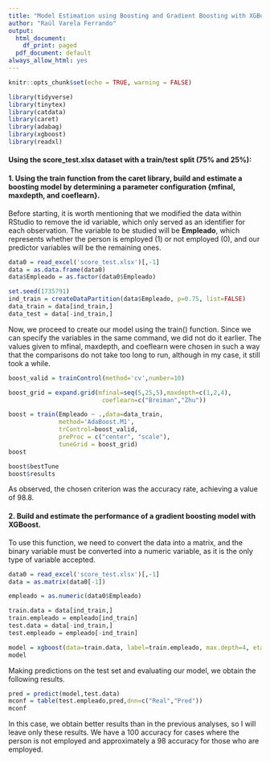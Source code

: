 ```yaml
---
title: "Model Estimation using Boosting and Gradient Boosting with XGBoost"
author: "Raúl Varela Ferrando"
output:
  html_document:
    df_print: paged
  pdf_document: default
always_allow_html: yes
---
```


<div class=text-justify>

```r
knitr::opts_chunk$set(echo = TRUE, warning = FALSE)
```

```r
library(tidyverse)
library(tinytex)
library(catdata)
library(caret)
library(adabag)
library(xgboost)
library(readxl)
```

#### Using the score_test.xlsx dataset with a train/test split (75% and 25%):

#### 1. Using the train function from the caret library, build and estimate a boosting model by determining a parameter configuration {mfinal, maxdepth, and coeflearn}.

Before starting, it is worth mentioning that we modified the data within RStudio to remove the id variable, which only served as an identifier for each observation. The variable to be studied will be **Empleado**, which represents whether the person is employed (1) or not employed (0), and our predictor variables will be the remaining ones.

```r
data0 = read_excel('score_test.xlsx')[,-1]
data = as.data.frame(data0)
data$Empleado = as.factor(data0$Empleado)
```


```r
set.seed(1735791)
ind_train = createDataPartition(data$Empleado, p=0.75, list=FALSE)
data_train = data[ind_train,]
data_test = data[-ind_train,]
```

Now, we proceed to create our model using the train() function. Since we can specify the variables in the same command, we did not do it earlier. The values given to mfinal, maxdepth, and coeflearn were chosen in such a way that the comparisons do not take too long to run, although in my case, it still took a while.

```r
boost_valid = trainControl(method='cv',number=10)

boost_grid = expand.grid(mfinal=seq(5,25,5),maxdepth=c(1,2,4),
                          coeflearn=c("Breiman","Zhu"))

boost = train(Empleado ~ .,data=data_train,
              method='AdaBoost.M1',
              trControl=boost_valid,
              preProc = c("center", "scale"),
              tuneGrid = boost_grid)
boost
```

```r
boost$bestTune
boost$results
```

As observed, the chosen criterion was the accuracy rate, achieving a value of $98.8%$.

#### 2. Build and estimate the performance of a gradient boosting model with XGBoost.

To use this function, we need to convert the data into a matrix, and the binary variable must be converted into a numeric variable, as it is the only type of variable accepted.

```r
data0 = read_excel('score_test.xlsx')[,-1]
data = as.matrix(data0[-1])

empleado = as.numeric(data0$Empleado)

train.data = data[ind_train,]
train.empleado = empleado[ind_train]
test.data = data[-ind_train,]
test.empleado = empleado[-ind_train]
```

```r
model = xgboost(data=train.data, label=train.empleado, max.depth=4, eta=0.3, nthread=2, nround=10, objective = "multi:softmax",num_class=3)
model
```
Making predictions on the test set and evaluating our model, we obtain the following results.

```r
pred = predict(model,test.data)
mconf = table(test.empleado,pred,dnn=c("Real","Pred"))
mconf
```
In this case, we obtain better results than in the previous analyses, so I will leave only these results. We have a $100%$ accuracy for cases where the person is not employed and approximately a $98%$ accuracy for those who are employed.
